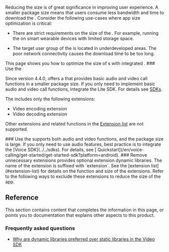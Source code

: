 
Reducing the <Vpl k="CLIENT" /> size is of great significance in improving user experience. A smaller package size means that users consume less bandwidth and time to download the <Vpl k="CLIENT" />. Consider the following use-cases where app size optimization is critical:

- There are strict requirements on the size of the <Vpl k="CLIENT" />. For example, running the <Vpl k="CLIENT" /> on smart wearable devices with limited storage space.

- The target user group of the <Vpl k="CLIENT" /> is located in underdeveloped areas. The poor network connectivity causes the <Vpl k="CLIENT" /> download time to be too long.

<PlatformWrapper notAllowed="react-js, unreal, blueprint">
This page shows you how to optimize the size of <Vpl k="CLIENT" />s with integrated <Vg k="VSDK" />.

<ProductWrapper notAllowed="voice-calling">
<PlatformWrapper platform="android, ios">
### Use the <Vpd k="SDK_LITE" />

Since version 4.4.0, <Vg k="COMPANY" /> offers a <Vpd k="SDK_LITE" /> that provides basic audio and video call functions in a smaller package size. If you only need to implement basic audio and video call functions, integrate the Lite SDK. For details see [SDKs](/sdks).

The <Vpd k="SDK_LITE" /> includes only the following extensions:

- Video encoding extension
- Video decoding extension

Other extensions and related functions in the [Extension list](#extension-list) are not supported.
</PlatformWrapper>
</ProductWrapper>

<PlatformWrapper platform="android, ios, unity, electron">
### Use the <Vg k="ASDK" />
<Vg k="VSDK" /> supports both audio and video functions, and the package size is large. If you only need to use audio features, best practice is to integrate the [Voice SDK](../../sdks). For details, see [<Vg k="ASDK" /> Quickstart](/en/voice-calling/get-started/get-started-sdk?platform=android).
</PlatformWrapper>

<PlatformWrapper notAllowed="web">
### Remove unnecessary extensions
<Vg k="VSDK" /> provides optional extension dynamic libraries. The name of the extension is suffixed with `extension`. See the [extension list](#extension-list) for details on the function and size of the extensions. Refer to the following ways to exclude these extensions to reduce the size of the app.
</PlatformWrapper>

<Implementation />

## Reference

This section contains content that completes the information in this page, or points you to documentation that explains other aspects to this product.

<PlatformWrapper notAllowed="web">
<ExtensionDetails />
</PlatformWrapper>

<Reference />

### Frequently asked questions

- [Why are dynamic libraries preferred over static libraries in the Video SDK](/help/integration-issues/dynamic_or_static_library)

</PlatformWrapper>
<PlatformWrapper platform="react-js, unreal, blueprint">
<NotAvailable />
</PlatformWrapper>